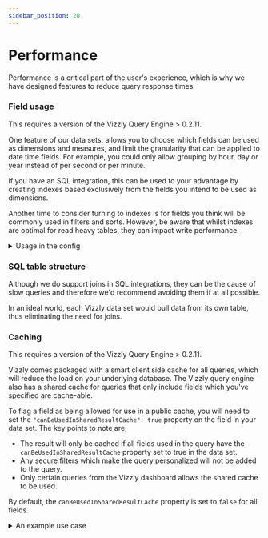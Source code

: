 ```yaml
---
sidebar_position: 20
---
```


# Performance

Performance is a critical part of the user's experience, which is why we have designed features to reduce query response times.

### Field usage
<p style={{fontSize: "13px"}}>This requires a version of the Vizzly Query Engine > 0.2.11.</p>

One feature of our data sets, allows you to choose which fields can be used as dimensions and measures, and limit the granularity that can be applied to date time fields. For example, you could only allow grouping by hour, day or year instead of per second or per minute.

If you have an SQL integration, this can be used to your advantage by creating indexes based exclusively from the fields you intend to be used as dimensions.

Another time to consider turning to indexes is for fields you think will be commonly used in filters and sorts. However, be aware that whilst indexes are optimal for read heavy tables, they can impact write performance.

<details>
  <summary>Usage in the config</summary>

Each field in a data set can optionally provide a `canBeDimension` or `canBeMeasure` key with a boolean value. For example;

```jsonc
{
  "canBeDimension": true,
  "canBeMeasure": false
}
```

By default, the values of these properties are both `true`, and setting `false` will remove the field as an option in the chart editor.

**NOTE:** This requires a version of the Vizzly Query Engine > 0.2.11 and of our [dashboard react library](https://www.npmjs.com/package/@vizzly/dashboard) > 0.0.35
</details>

### SQL table structure

Although we do support joins in SQL integrations, they can be the cause of slow queries and therefore we'd recommend avoiding them if at all possible.

In an ideal world, each Vizzly data set would pull data from its own table, thus eliminating the need for joins.

### Caching
<p style={{fontSize: "13px"}}>This requires a version of the Vizzly Query Engine > 0.2.11.</p>

Vizzly comes packaged with a smart client side cache for all queries, which will reduce the load on your underlying database. The Vizzly query engine also has a shared cache for 
queries that only include fields which you've specified are cache-able.

To flag a field as being allowed for use in a public cache, you will need to set the `"canBeUsedInSharedResultCache": true` property on the field in your data set.
The key points to note are;

- The result will only be cached if all fields used in the query have the `canBeUsedInSharedResultCache` property set to true in the data set.
- Any secure filters which make the query personalized will not be added to the query.
- Only certain queries from the Vizzly dashboard allows the shared cache to be used.

By default, the `canBeUsedInSharedResultCache` property is set to `false` for all fields.

<details>
  <summary>An example use case</summary>

Commonly, local and global filters are based upon fields that don't contain private information. For example, say we have this table of data;

| Order ID | Customer Email     | Total Paid | Category      |
|----------|--------------------|------------|---------------|
| 1        | james@example.com  | 35.00      | Entertainment |
| 2        | sophie@example.com | 35.00      | Sports        |

Clearly, the "Customer Email" field contains private information, however the "Category" field does not, and the "Category" field is the most likely field that you'd want to specify a global or local filter for.

Therefore, if we were to mark the "Category" field with `"canBeUsedInSharedResultCache": true` in the Vizzly data set, then the Vizzly query engine will use this information
to optimize the performance of queries used to offer the global or local filter based on the "Category" field.

</details>